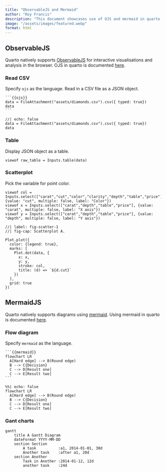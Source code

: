 ```yaml
---
title: "ObservableJS and Mermaid"
author: "Roy Francis"
description: "This document showcases use of OJS and mermaid in quarto."
image: "/assets/images/featured.webp"
format: html
---
```


## ObservableJS

Quarto natively supports [ObservableJS](https://observablehq.com/) for interactive visualisations and analysis in the browser. OJS in quarto is documented [here](https://quarto.org/docs/interactive/index.html#observable-js).

### Read CSV

Specify `ojs` as the language. Read in a CSV file as a JSON object.

````
```{{ojs}}
data = FileAttachment("assets/diamonds.csv").csv({ typed: true})
data
```
````

```ojs
//| echo: false
data = FileAttachment("assets/diamonds.csv").csv({ typed: true})
data
```

### Table

Display JSON object as a table.

```ojs
viewof raw_table = Inputs.table(data)
```

### Scatterplot

Pick the variable for point color.

```ojs
viewof col = Inputs.select(["carat","cut","color","clarity","depth","table","price"],{value: "cut", multiple: false, label: "Color"})
viewof x = Inputs.select(["carat","depth","table","price"], {value: "carat", multiple: false, label: "X axis"})
viewof y = Inputs.select(["carat","depth","table","price"], {value: "depth", multiple: false, label: "Y axis"})
```

```ojs
//| label: fig-scatter-1
//| fig-cap: Scatterplot A.

Plot.plot({
  color: {legend: true},
  marks: [
    Plot.dot(data, {
      x: x,
      y: y,
      stroke: col,
      title: (d) => `${d.cut}`
    })
  ],
  grid: true
})
```

## MermaidJS

Quarto natively supports diagrams using [mermaid](https://mermaid.js.org/). Using mermaid in quarto is documented [here](https://quarto.org/docs/authoring/diagrams.html).

### Flow diagram

Specify `mermaid` as the language.

````
```{{mermaid}}
flowchart LR
  A[Hard edge] --> B(Round edge)
  B --> C{Decision}
  C --> D[Result one]
  C --> E[Result two]
```
````

```mermaid
%%| echo: false
flowchart LR
  A[Hard edge] --> B(Round edge)
  B --> C{Decision}
  C --> D[Result one]
  C --> E[Result two]
```

### Gant charts

```mermaid
gantt
    title A Gantt Diagram
    dateFormat YYYY-MM-DD
    section Section
        A task          :a1, 2014-01-01, 30d
        Another task    :after a1, 20d
    section Another
        Task in Another :2014-01-12, 12d
        another task    :24d
```

